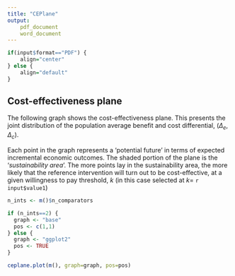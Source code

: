 ```yaml
---
title: "CEPlane"
output: 
	pdf_document
	word_document
---
```


```r
if(input$format=="PDF") {
    align="center"
} else {
    align="default"
}
```

## Cost-effectiveness plane
The following graph shows the cost-effectiveness plane. This presents the joint distribution of the population average benefit and cost differential, $(\Delta_e,\Delta_c)$. 


Each point in the graph represents a 'potential future' in terms of expected incremental economic outcomes. The shaded portion of the plane is the '_sustainability area_'. The more points lay in the sustainability area, the more likely that the reference intervention will turn out to be cost-effective, at a given willingness to pay threshold, $k$ (in this case selected at $k=$ `r input$value1`)


```r
n_ints <- m()$n_comparators

if (n_ints==2) {
  graph <- "base"
  pos <- c(1,1)
} else {
  graph <- "ggplot2"
  pos <- TRUE
}

ceplane.plot(m(), graph=graph, pos=pos)
```
